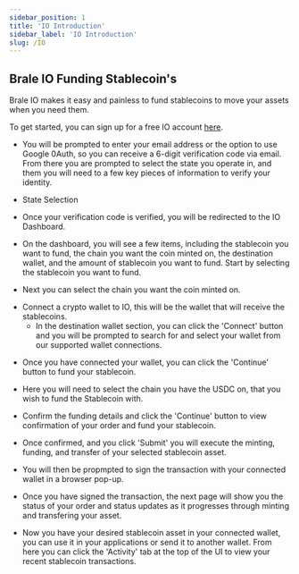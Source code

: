 ```yaml
---
sidebar_position: 1
title: 'IO Introduction'
sidebar_label: 'IO Introduction'
slug: /IO
---
```


## Brale IO Funding Stablecoin's

<p class="intro-subheading">
  Brale IO makes it easy and painless to fund stablecoins to move your assets when you need them.
</p>

To get started, you can sign up for a free IO account [here](https://app.brale.io/signup).

- You will be prompted to enter your email address or the option to use Google 0Auth, so you can receive a 6-digit
  verification code via email. From there you are prompted to select the state you operate in, and them you will need to a few key
  pieces of information to verify your identity.

<InlineImage srcDark="/img/enter-verification-code.png" alt="Enter verification code" />

- State Selection

<InlineImage srcDark="/img/state-selection.png" alt="State selection" />

- Once your verification code is verified, you will be redirected to the IO Dashboard.

- On the dashboard, you will see a few items, including the stablecoin you want to fund, the chain you want the coin minted on, the
  destination wallet, and the amount of stablecoin you want to fund. Start by selecting the stablecoin you want to fund.

<InlineImage srcDark="/img/select-a-stablecoin.png" alt="Selecting an stablecoin" />

- Next you can select the chain you want the coin minted on.

<InlineImage srcDark="/img/select-a-chain.png" alt="Selecting a chain" />
<InlineImage srcDark="/img/selected-chain.png" alt="Selected a chain" />

- Connect a crypto wallet to IO, this will be the wallet that will receive the stablecoins.
  - In the destination wallet section, you can click the 'Connect' button and you will be prompted to search for and select your wallet
    from our supported wallet connections.

<InlineImage srcDark="/img/connect-a-wallet.png" alt="Connect a wallet" />

<InlineImage srcDark="/img/connected-wallet.png" alt="Connected wallet" />

- Once you have connected your wallet, you can click the 'Continue' button to fund your stablecoin.

<InlineImage
  srcDark="/img/continue-funding-stablecoin.png"
  alt="Continue to fund your stablecoin"
/>

- Here you will need to select the chain you have the USDC on, that you wish to fund the Stablecoin with.

<InlineImage
  srcDark="/img/funding-chain-selected.png"
  alt="Select a chain to fund your stablecoin"
/>

- Confirm the funding details and click the 'Continue' button to view confirmation of your order and fund your stablecoin.

<InlineImage srcDark="/img/confirm-stablecoin-order.png" alt="Confirm stablecoin funding details" />

- Once confirmed, and you click 'Submit' you will execute the minting, funding, and transfer of your selected stablecoin asset.

- You will then be propmpted to sign the transaction with your connected wallet in a browser pop-up.

<InlineImage srcDark="/img/sign-transaction.png" alt="Sign transaction" />

- Once you have signed the transaction, the next page will show you the status of your order and status updates as it progresses
  through minting and transfering your asset.

<InlineImage srcDark="/img/waiting-on-mint-and-transfer.png" alt="Order status" />

- Now you have your desired stablecoin asset in your connected wallet, you can use it in your applications or send it to another wallet.
  From here you can click the 'Activity' tab at the top of the UI to view your recent stablecoin transactions.

<InlineImage srcDark="/img/activity-tab.png" alt="Activity tab" />
